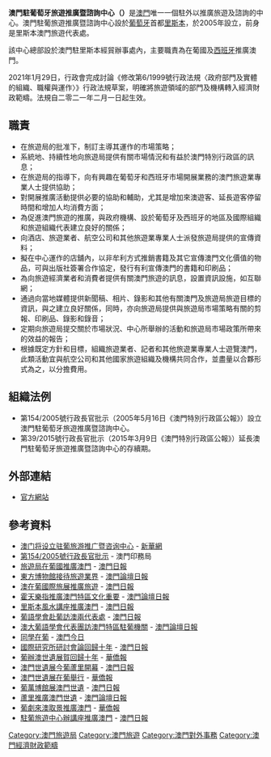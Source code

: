 {{澳門政府部門基礎資訊
|中文部門名稱=澳門駐葡萄牙旅遊推廣暨諮詢中心
|葡文部門名稱={{lang|pt|Centro de Promoção e Informação Turística de Macau, em Portugal}}
|部門標誌=Direcção dos Serviços de Turismo logo.svg
|部門標誌名稱 = 旅遊局標誌
|首長職銜=協調員
|首長姓名=Paula Isabel Désirat Machado
|副首長職銜=
|副首長姓名=
|部門性質=項目組
|成立年份=2005年
|所屬部門=[[經濟財政司|經濟財政司]]
|總部={{POR}}[[里斯本|里斯本]]1069-204十月初五大道115號地下
|網站=http://turismodemacau.com.pt/ turismodemacau.com.pt
}}
'''澳門駐葡萄牙旅遊推廣暨諮詢中心（{{lang-pt|Centro de Promoção e Informação Turística de Macau, em Portugal}}）'''是[[澳門|澳門]]唯一一個駐外以推廣旅遊及諮詢的中心。澳門駐葡旅遊推廣暨諮詢中心設於[[葡萄牙|葡萄牙]]首都[[里斯本|里斯本]]，於2005年設立，前身是里斯本澳門旅遊代表處。

該中心總部設於澳門駐里斯本經貿辦事處內，主要職責為在葡國及[[西班牙|西班牙]]推廣澳門。

2021年1月29日，行政會完成討論《修改第6/1999號行政法規〈政府部門及實體的組織、職權與運作〉》行政法規草案，明確將旅遊領域的部門及機構轉入經濟財政範疇。法規自二零二一年二月一日起生效。

== 職責 ==
* 在旅遊局的批准下，制訂主導其運作的市場策略；
* 系統地、持續性地向旅遊局提供有關市場情況和有益於澳門特別行政區的訊息；
* 在旅遊局的指導下，向有興趣在葡萄牙和西班牙市場開展業務的澳門旅遊業專業人士提供協助；
* 對開展推廣活動提供必要的協助和輔助，尤其是增加來澳遊客、延長遊客停留時間和增加人均消費方面；
* 為促進澳門旅遊的推廣，與政府機構、設於葡萄牙及西班牙的地區及國際組織和旅遊組織代表建立良好的關係；
* 向酒店、旅遊業者、航空公司和其他旅遊業專業人士派發旅遊局提供的宣傳資料；
* 擬在中心運作的店舖內，以非牟利方式推銷書籍及其它宣傳澳門文化價值的物品，可與出版社簽署合作協定，發行有利宣傳澳門的書籍和印刷品；
* 為向旅遊經濟業者和消費者提供有關澳門旅遊的訊息，設置資訊設施，如互聯網；
* 通過向當地媒體提供新聞稿、相片、錄影和其他有關澳門及旅遊局旅遊目標的資訊，與之建立良好關係，同時，亦向旅遊局提供與旅遊局市場策略有關的剪報、印刷品、錄影和錄音；
* 定期向旅遊局提交關於市場狀況、中心所舉辦的活動和旅遊局市場政策所帶來的效益的報告；
* 根據既定方針和目標，組織旅遊業者、記者和其他旅遊業專業人士遊覽澳門，此類活動宜與航空公司和其他國家旅遊組織及機構共同合作，並盡量以合夥形式為之，以分擔費用。
 
== 組織法例 ==
* 第154/2005號行政長官批示（2005年5月16日《澳門特別行政區公報》）設立澳門駐葡萄牙旅遊推廣暨諮詢中心。
* 第39/2015號行政長官批示（2015年3月9日《澳門特別行政區公報》）延長澳門駐葡萄牙旅遊推廣暨諮詢中心的存續期。

==外部連結==
*[http://turismodemacau.com.pt/ 官方網站] {{Wayback|url=http://turismodemacau.com.pt/ |date=20080612130833 }}

==參考資料==
*[http://news.xinhuanet.com/newscenter/2005-05/16/content_2963934.htm 澳门将设立驻葡旅游推广暨咨询中心] {{Wayback|url=http://news.xinhuanet.com/newscenter/2005-05/16/content_2963934.htm |date=20060213235721 }} - [[新華網|新華網]]
*[https://web.archive.org/web/20070817175708/http://www.imprensa.macau.gov.mo/bo/i/2005/20/despce_cn.asp#154 第154/2005號行政長官批示] - 澳門印務局
*[https://web.archive.org/web/20090402150752/http://www.macaodaily.com/html/2009-03/29/content_300992.htm 旅遊局在葡國推廣澳門] - [[澳門日報|澳門日報]]
*[http://www.jtm.com.mo/view.asp?dt=310903007#c 東方博物館接待旅遊業界]{{dead link|date=2018年3月 |bot=InternetArchiveBot |fix-attempted=yes }} - [[澳門論壇日報|澳門論壇日報]]
*[https://web.archive.org/web/20090415011346/http://www.macaodaily.com/html/2009-04/11/content_305752.htm 澳在葡國際旅展推廣旅遊] - [[澳門日報|澳門日報]]
*[http://www.jtm.com.mo/view.asp?dT=311903012 霍天樂指推廣澳門特區文化重要]{{dead link|date=2018年3月 |bot=InternetArchiveBot |fix-attempted=yes }} - [[澳門論壇日報|澳門論壇日報]]
*[https://web.archive.org/web/20090501235700/http://www.macaodaily.com/html/2009-04/27/content_311526.htm 里斯本風水講座推廣澳門] - [[澳門日報|澳門日報]]
*[https://web.archive.org/web/20090516193249/http://www.macaodaily.com/html/2009-05/10/content_316158.htm 葡語學會赴葡訪澳兩代表處] - [[澳門日報|澳門日報]]
*[http://www.jtm.com.mo/view.asp?dT=314803007 澳大葡語學會代表團訪澳門特區駐葡機關]{{dead link|date=2018年3月 |bot=InternetArchiveBot |fix-attempted=yes }} - [[澳門論壇日報|澳門論壇日報]]
*[http://www.hojemacau.com/news.phtml?id=34236&today=11-05-2009&type=society 同學在葡]{{dead link|date=2018年3月 |bot=InternetArchiveBot |fix-attempted=yes }} - [[澳門今日|澳門今日]]
*[https://web.archive.org/web/20090604065451/http://www.macaodaily.com/html/2009-05/31/content_324058.htm 國際研究所研討會論回歸十年 ] - [[澳門日報|澳門日報]]
*[http://www.vakiodaily.com/index.php?tn=viewer&ncid=1&nid=145940&dt=20090606&lang=tw 葡辦澳世遺展賀回歸十年] {{Wayback|url=http://www.vakiodaily.com/index.php?tn=viewer&ncid=1&nid=145940&dt=20090606&lang=tw |date=20160304170740 }} - [[華僑報|華僑報]]
*[https://web.archive.org/web/20090611014823/http://www.macaodaily.com/html/2009-06/06/content_326501.htm 澳門世遺展今葡蘆里開幕] - [[澳門日報|澳門日報]]
*[http://www.vakiodaily.com/index.php?tn=viewer&ncid=1&nid=146013&dt=20090608&lang=tw 澳門世遺展在葡舉行] {{Wayback|url=http://www.vakiodaily.com/index.php?tn=viewer&ncid=1&nid=146013&dt=20090608&lang=tw |date=20160304180928 }} - [[華僑報|華僑報]]
*[http://www.macaodaily.com/html/2009-06/08/content_327119.htm 葡萬博館展澳門世遺]{{dead link|date=2018年3月 |bot=InternetArchiveBot |fix-attempted=yes }} - [[澳門日報|澳門日報]]
*[http://www.jtm.com.mo/view.asp?dt=317603009#d 蘆里推廣澳門世遺]{{dead link|date=2018年3月 |bot=InternetArchiveBot |fix-attempted=yes }} - [[澳門論壇日報|澳門論壇日報]]
*[http://www.vakiodaily.com/index.php?tn=viewer&ncid=1&nid=146250&dt=20090614&lang=tw 葡劇來澳取景推廣澳門] {{Wayback|url=http://www.vakiodaily.com/index.php?tn=viewer&ncid=1&nid=146250&dt=20090614&lang=tw |date=20160306121524 }} - [[華僑報|華僑報]]
*[https://web.archive.org/web/20090621175101/http://www.macaodaily.com/html/2009-06/17/content_330734.htm 駐葡旅遊中心辦講座推廣澳門] - [[澳門日報|澳門日報]]

{{澳門特別行政區政府部門}}

[[Category:澳門旅遊局|Category:澳門旅遊局]]
[[Category:澳門旅遊|Category:澳門旅遊]]
[[Category:澳門對外事務|Category:澳門對外事務]]
[[Category:澳門經濟財政範疇|Category:澳門經濟財政範疇]]